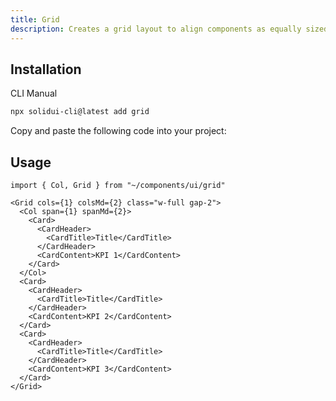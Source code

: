 ```yaml
---
title: Grid
description: Creates a grid layout to align components as equally sized columns.
---
```


<ComponentPreview name="grid-demo" />

## Installation

<Tabs defaultValue="cli">

<TabsList>
  <TabsTrigger value="cli">CLI</TabsTrigger>
  <TabsTrigger value="manual">Manual</TabsTrigger>
</TabsList>

<TabsContent value="cli">

```bash
npx solidui-cli@latest add grid
```

</TabsContent>

<TabsContent value="manual">

<Step>Copy and paste the following code into your project: </Step>

<ComponentSource name="grid" />

</TabsContent>

</Tabs>

## Usage

```tsx
import { Col, Grid } from "~/components/ui/grid"
```

```tsx
<Grid cols={1} colsMd={2} class="w-full gap-2">
  <Col span={1} spanMd={2}>
    <Card>
      <CardHeader>
        <CardTitle>Title</CardTitle>
      </CardHeader>
      <CardContent>KPI 1</CardContent>
    </Card>
  </Col>
  <Card>
    <CardHeader>
      <CardTitle>Title</CardTitle>
    </CardHeader>
    <CardContent>KPI 2</CardContent>
  </Card>
  <Card>
    <CardHeader>
      <CardTitle>Title</CardTitle>
    </CardHeader>
    <CardContent>KPI 3</CardContent>
  </Card>
</Grid>
```
